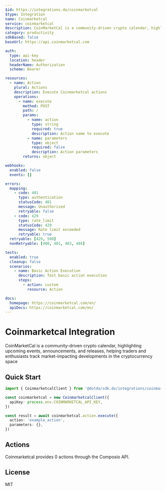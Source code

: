 ```yaml
---
$id: https://integrations.do/coinmarketcal
$type: Integration
name: Coinmarketcal
service: coinmarketcal
description: CoinMarketCal is a community-driven crypto calendar, highlighting upcoming events, announcements, and releases, helping traders and enthusiasts track market-impacting developments in the cryptocurrency space
category: productivity
sdkBased: false
baseUrl: https://api.coinmarketcal.com

auth:
  type: api-key
  location: header
  headerName: Authorization
  scheme: Bearer

resources:
  - name: Action
    plural: Actions
    description: Execute Coinmarketcal actions
    operations:
      - name: execute
        method: POST
        path: /
        params:
          - name: action
            type: string
            required: true
            description: Action name to execute
          - name: parameters
            type: object
            required: false
            description: Action parameters
        returns: object

webhooks:
  enabled: false
  events: []

errors:
  mapping:
    - code: 401
      type: authentication
      statusCode: 401
      message: Unauthorized
      retryable: false
    - code: 429
      type: rate_limit
      statusCode: 429
      message: Rate limit exceeded
      retryable: true
  retryable: [429, 500]
  nonRetryable: [400, 401, 403, 404]

tests:
  enabled: true
  cleanup: false
  scenarios:
    - name: Basic Action Execution
      description: Test basic action execution
      steps:
        - action: custom
          resource: Action

docs:
  homepage: https://coinmarketcal.com/en/
  apiDocs: https://coinmarketcal.com/en/
---
```


# Coinmarketcal Integration

CoinMarketCal is a community-driven crypto calendar, highlighting upcoming events, announcements, and releases, helping traders and enthusiasts track market-impacting developments in the cryptocurrency space

## Quick Start

```typescript
import { CoinmarketcalClient } from '@dotdo/sdk.do/integrations/coinmarketcal'

const coinmarketcal = new CoinmarketcalClient({
  apiKey: process.env.COINMARKETCAL_API_KEY,
})

const result = await coinmarketcal.action.execute({
  action: 'example_action',
  parameters: {},
})
```

## Actions

Coinmarketcal provides 0 actions through the Composio API.

## License

MIT
